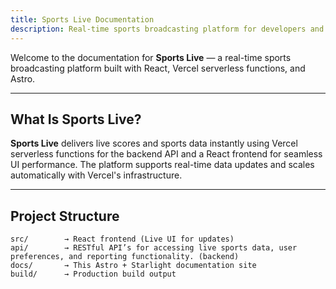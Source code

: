 ```yaml
---
title: Sports Live Documentation
description: Real-time sports broadcasting platform for developers and contributors.
---
```


Welcome to the documentation for **Sports Live** — a real-time sports broadcasting platform built with React, Vercel serverless functions, and Astro.

---

## What Is Sports Live?

**Sports Live** delivers live scores and sports data instantly using Vercel serverless functions for the backend API and a React frontend for seamless UI performance. The platform supports real-time data updates and scales automatically with Vercel's infrastructure.

---

## Project Structure

```plaintext
src/        → React frontend (Live UI for updates)
api/        → RESTful API’s for accessing live sports data, user preferences, and reporting functionality. (backend)
docs/       → This Astro + Starlight documentation site
build/      → Production build output
```
